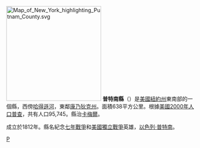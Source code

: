{{noteTA
|T=zh-hans:帕特南县 (纽约州); zh-hant:普特南縣 (紐約州);
}}

{{Otheruses|普特南縣|subject=美國紐約州的一個縣|other=同名的縣}}
[[File:Map_of_New_York_highlighting_Putnam_County.svg|250px]]
'''普特南縣'''（{{lang-en|Putnam County}}）是[[美國|美國]][[紐約州|紐約州]]東南部的一個縣，西傍[[哈得遜河|哈得遜河]]，東鄰[[康乃狄克州|康乃狄克州]]。面積638平方公里。根據[[美國2000年人口普查|美國2000年人口普查]]，共有人口95,745。縣治[[卡梅爾_(紐約州)|卡梅爾]]。

成立於1812年。縣名紀念[[七年戰爭|七年戰爭]]和[[美國獨立戰爭|美國獨立戰爭]]英雄，[[以色列·普特南|以色列·普特南]]。
{{New York}}
{{Authority control}}
{{NewYork-stub}}

[[Category:紐約州行政區劃|P]]
